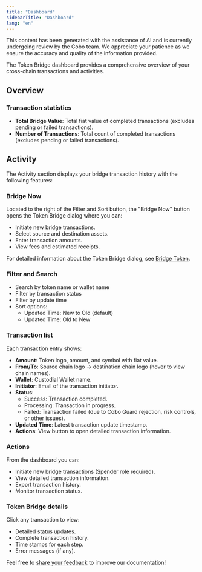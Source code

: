 ```yaml
---
title: "Dashboard"
sidebarTitle: "Dashboard"
lang: "en"
---
```


<Note>This content has been generated with the assistance of AI and is currently undergoing review by the Cobo team. We appreciate your patience as we ensure the accuracy and quality of the information provided.</Note>

The Token Bridge dashboard provides a comprehensive overview of your cross-chain transactions and activities.

## Overview

### Transaction statistics
- **Total Bridge Value**: Total fiat value of completed transactions (excludes pending or failed transactions).
- **Number of Transactions**: Total count of completed transactions (excludes pending or failed transactions).

## Activity

The Activity section displays your bridge transaction history with the following features:

### Bridge Now
Located to the right of the Filter and Sort button, the "Bridge Now" button opens the Token Bridge dialog where you can:
- Initiate new bridge transactions.
- Select source and destination assets.
- Enter transaction amounts.
- View fees and estimated receipts.

For detailed information about the Token Bridge dialog, see [Bridge Token](./en/apps/bridge/how-to-use/manage/bridge-form).

### Filter and Search
- Search by token name or wallet name
- Filter by transaction status
- Filter by update time
- Sort options:
  - Updated Time: New to Old (default)
  - Updated Time: Old to New

### Transaction list
Each transaction entry shows:
- **Amount**: Token logo, amount, and symbol with fiat value.
- **From/To**: Source chain logo → destination chain logo (hover to view chain names).
- **Wallet**: Custodial Wallet name.
- **Initiator**: Email of the transaction initiator.
- **Status**:
  - Success: Transaction completed.
  - Processing: Transaction in progress.
  - Failed: Transaction failed (due to Cobo Guard rejection, risk controls, or other issues).
- **Updated Time**: Latest transaction update timestamp.
- **Actions**: View button to open detailed transaction information.

### Actions
From the dashboard you can:
- Initiate new bridge transactions (Spender role required).
- View detailed transaction information.
- Export transaction history.
- Monitor transaction status.

### Token Bridge details
Click any transaction to view:
- Detailed status updates.
- Complete transaction history.
- Time stamps for each step.
- Error messages (if any).

<Tip>Feel free to [share your feedback](https://forms.zohopublic.com/cobo/form/DocumentFeedbackForm/formperma/QvLOhxJv1_JMsJ-1dleZ8Itb_7rzN-LtgvsDdxosoVI?referrername=manuals) to improve our documentation!</Tip>

